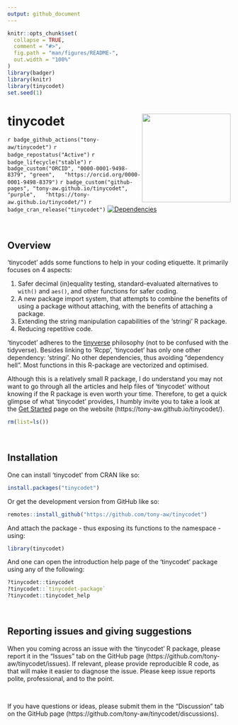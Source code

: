 ---
output: github_document
---

<!-- README.md is generated from README.Rmd. Please edit that file -->

```{r, include = FALSE}
knitr::opts_chunk$set(
  collapse = TRUE,
  comment = "#>",
  fig.path = "man/figures/README-",
  out.width = "100%"
)
library(badger)
library(knitr)
library(tinycodet)
set.seed(1)
```

# tinycodet <a href="https://github.com/tony-aw/tinycodet/"><img src="man/figures/tinycodet.svg" align="right" height="138" style="float:right; height:200px;" /></a>


<!-- badges: start -->
`r badge_github_actions("tony-aw/tinycodet")`
`r badge_repostatus("Active")`
`r badge_lifecycle("stable")`
`r badge_custom("ORCID", "0000-0001-9498-8379", "green",   "https://orcid.org/0000-0001-9498-8379")`
`r badge_custom("github-pages", "tony-aw.github.io/tinycodet", "purple",   "https://tony-aw.github.io/tinycodet/")`
`r badge_cran_release("tinycodet")`
[![Dependencies](https://tinyverse.netlify.app/badge/tinycodet)](https://cran.r-project.org/package=tinycodet)
<!-- badges: end -->

<!-- [![](man/figures/tinycodet.svg)](https://github.com/tony-aw/tinycodet/) -->

&nbsp;

## Overview

'tinycodet' adds some functions to help in your coding etiquette. It primarily focuses on 4 aspects:

 1) Safer decimal (in)equality testing, standard-evaluated alternatives to `with()` and `aes()`, and other functions for safer coding.
 2) A new package import system, that attempts to combine the benefits of using a package without attaching, with the benefits of attaching a package.
 3) Extending the string manipulation capabilities of the 'stringi' R package.
 4) Reducing repetitive code.

'tinycodet' adheres to the [tinyverse](https://www.tinyverse.org/) philosophy (not to be confused with the tidyverse). Besides linking to 'Rcpp', 'tinycodet' has only one other dependency: 'stringi'. No other dependencies, thus avoiding "dependency hell". Most functions in this R-package are vectorized and optimised.

Although this is a relatively small R package, I do understand you may not want to go through all the articles and help files of 'tinycodet' without knowing if the R package is even worth your time. Therefore, to get a quick glimpse of what 'tinycodet' provides, I humbly invite you to take a look at the [Get Started](https://tony-aw.github.io/tinycodet/articles/tinycodet.html) page on the website (https://tony-aw.github.io/tinycodet/).



```{r echo=FALSE}
rm(list=ls())
```

&nbsp;

## Installation

One can install 'tinycodet' from CRAN like so:


```{r eval=FALSE}
install.packages("tinycodet")
```

Or get the development version from GitHub like so:

```{r eval=FALSE}
remotes::install_github("https://github.com/tony-aw/tinycodet")
```


And attach the package - thus exposing its functions to the namespace - using:

```{r}
library(tinycodet)
```

And one can open the introduction help page of the 'tinycodet' package using any of the following:

```{r eval=FALSE}
?tinycodet::tinycodet
?tinycodet::`tinycodet-package`
?tinycodet::tinycodet_help
```



&nbsp;

## Reporting issues and giving suggestions

When you coming across an issue with the 'tinycodet' R package, please report it in the "Issues" tab on the GitHub page (https://github.com/tony-aw/tinycodet/issues). If relevant, please provide reproducible R code, as that will make it easier to diagnose the issue. Please keep issue reports polite, professional, and to the point.

&nbsp;

If you have questions or ideas, please submit them in the "Discussion" tab on the GitHub page (https://github.com/tony-aw/tinycodet/discussions).

&nbsp;

